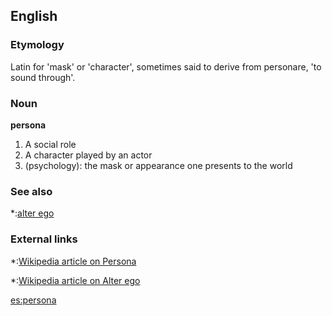 ==English==

===Etymology===
Latin for 'mask' or 'character', sometimes said to derive from personare, 'to sound through'.

===Noun===
'''persona'''
#A social role
#A character played by an actor
#(psychology): the mask or appearance one presents to the world

===See also===
*:[[alter ego]]

===External links===
*:[[w:persona|Wikipedia article on Persona]]
*:[[w:alter ego|Wikipedia article on Alter ego]]

[[es:persona]]